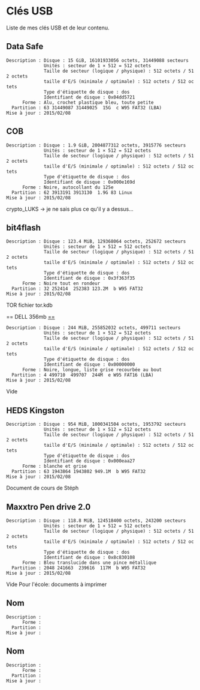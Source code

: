 = Clés USB =

Liste de mes clés USB et de leur contenu.

== Data Safe ==
 Description : Disque : 15 GiB, 16101933056 octets, 31449088 secteurs
               Unités : secteur de 1 × 512 = 512 octets
               Taille de secteur (logique / physique) : 512 octets / 512 octets
               taille d'E/S (minimale / optimale) : 512 octets / 512 octets
               Type d'étiquette de disque : dos
               Identifiant de disque : 0x04dd5721
       Forme : Alu, crochet plastique bleu, toute petite
   Partition : 63 31449087 31449025  15G  c W95 FAT32 (LBA)
 Mise à jour : 2015/02/08


== COB ==
 Description : Disque : 1.9 GiB, 2004877312 octets, 3915776 secteurs
               Unités : secteur de 1 × 512 = 512 octets
               Taille de secteur (logique / physique) : 512 octets / 512 octets
               taille d'E/S (minimale / optimale) : 512 octets / 512 octets
               Type d'étiquette de disque : dos
               Identifiant de disque : 0x000e169d
       Forme : Noire, autocollant du 125e
   Partition : 62 3913191 3913130  1.9G 83 Linux
 Mise à jour : 2015/02/08

crypto_LUKS -> je ne sais plus ce qu'il y a dessus...


== bit4flash ==
 Description : Disque : 123.4 MiB, 129368064 octets, 252672 secteurs
               Unités : secteur de 1 × 512 = 512 octets
               Taille de secteur (logique / physique) : 512 octets / 512 octets
               taille d'E/S (minimale / optimale) : 512 octets / 512 octets
               Type d'étiquette de disque : dos
               Identifiant de disque : 0x3f363f35
       Forme : Noire tout en rondeur
   Partition : 32 252414  252383 123.2M  b W95 FAT32
 Mise à jour : 2015/02/08

TOR fichier tor.kdb


== DELL 356mb [[==]]
 Description : Disque : 244 MiB, 255852032 octets, 499711 secteurs
               Unités : secteur de 1 × 512 = 512 octets
               Taille de secteur (logique / physique) : 512 octets / 512 octets
               taille d'E/S (minimale / optimale) : 512 octets / 512 octets
               Type d'étiquette de disque : dos
               Identifiant de disque : 0x00000000
       Forme : Noire, longue, liste grise recourbée au bout
   Partition : 4 499710  499707  244M  e W95 FAT16 (LBA)
 Mise à jour : 2015/02/08

Vide


== HEDS Kingston ==
 Description : Disque : 954 MiB, 1000341504 octets, 1953792 secteurs
               Unités : secteur de 1 × 512 = 512 octets
               Taille de secteur (logique / physique) : 512 octets / 512 octets
               taille d'E/S (minimale / optimale) : 512 octets / 512 octets
               Type d'étiquette de disque : dos
               Identifiant de disque : 0x000eaa27
       Forme : blanche et grise
   Partition : 63 1943864 1943802 949.1M  b W95 FAT32
 Mise à jour : 2015/02/08

Document de cours de Stéph


== Maxxtro Pen drive 2.0 ==
 Description : Disque : 118.8 MiB, 124518400 octets, 243200 secteurs
               Unités : secteur de 1 × 512 = 512 octets
               Taille de secteur (logique / physique) : 512 octets / 512 octets
               taille d'E/S (minimale / optimale) : 512 octets / 512 octets
               Type d'étiquette de disque : dos
               Identifiant de disque : 0x8c830108
       Forme : Bleu translucide dans une pince métallique
   Partition : 2048 241663  239616  117M  b W95 FAT32
 Mise à jour : 2015/02/08

Vide
Pour l'école: documents à imprimer


== Nom ==
 Description : 
       Forme : 
   Partition : 
 Mise à jour : 


== Nom ==
 Description : 
       Forme : 
   Partition : 
 Mise à jour : 


